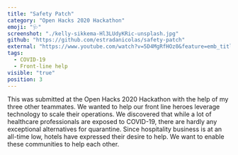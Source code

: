 ```yaml
---
title: "Safety Patch"
category: "Open Hacks 2020 Hackathon"
emoji: "🩺"
screenshot: "./kelly-sikkema-Hl3LUdyKRic-unsplash.jpg"
github: "https://github.com/estradanicolas/safety-patch"
external: "https://www.youtube.com/watch?v=5D4MgRfHOz0&feature=emb_title"
tags:
  - COVID-19
  - Front-line help
visible: "true"
position: 3
---
```


This was submitted at the Open Hacks 2020 Hackathon with the help of my three other teammates. We wanted to help our front line heroes leverage technology to scale their operations. We discovered that while a lot of healthcare professionals are exposed to COVID-19, there are hardly any exceptional alternatives for quarantine. Since hospitality business is at an all-time low, hotels have expressed their desire to help. We want to enable these communities to help each other.
